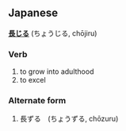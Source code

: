 ==Japanese==
'''[[長]]じる''' (ちょうじる, ch&#333;jiru)
===Verb===
# to grow into adulthood
# to excel
===Alternate form===
# 長ずる　(ちょうずる, ch&#333;zuru)